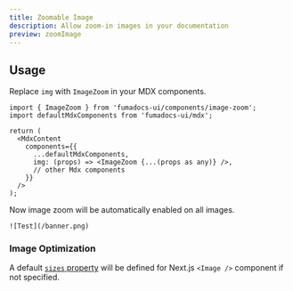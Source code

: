 ```yaml
---
title: Zoomable Image
description: Allow zoom-in images in your documentation
preview: zoomImage
---
```


## Usage

Replace `img` with `ImageZoom` in your MDX components.

```tsx title="app/docs/[[...slug]]/page.tsx"
import { ImageZoom } from 'fumadocs-ui/components/image-zoom';
import defaultMdxComponents from 'fumadocs-ui/mdx';

return (
  <MdxContent
    components={{
      ...defaultMdxComponents,
      img: (props) => <ImageZoom {...(props as any)} />,
      // other Mdx components
    }}
  />
);
```

Now image zoom will be automatically enabled on all images.

```mdx
![Test](/banner.png)
```

### Image Optimization

A default [`sizes` property](https://nextjs.org/docs/app/api-reference/components/image#sizes) will be defined for Next.js `<Image />` component if not specified.
